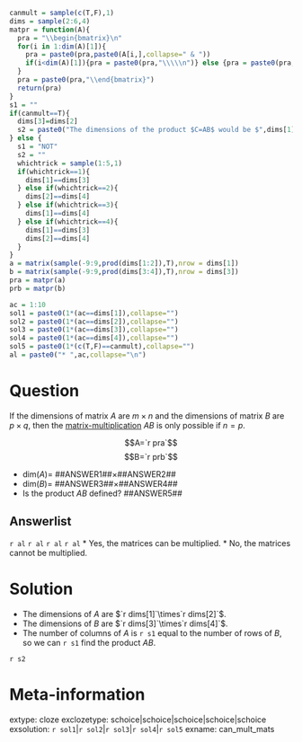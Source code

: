 ```r
canmult = sample(c(T,F),1)
dims = sample(2:6,4)
matpr = function(A){
  pra = "\\begin{bmatrix}\n"
  for(i in 1:dim(A)[1]){
    pra = paste0(pra,paste0(A[i,],collapse=" & "))
    if(i<dim(A)[1]){pra = paste0(pra,"\\\\\n")} else {pra = paste0(pra,"\n")}
  }
  pra = paste0(pra,"\\end{bmatrix}")
  return(pra)
}
s1 = ""
if(canmult==T){
  dims[3]=dims[2]
  s2 = paste0("The dimensions of the product $C=AB$ would be $",dims[1],"\\times",dims[4],"$.",collapse="")
} else {
  s1 = "NOT"
  s2 = ""
  whichtrick = sample(1:5,1)
  if(whichtrick==1){
    dims[1]==dims[3]
  } else if(whichtrick==2){
    dims[2]==dims[4]
  } else if(whichtrick==3){
    dims[1]==dims[4]
  } else if(whichtrick==4){
    dims[1]==dims[3]
    dims[2]==dims[4]
  }
}
a = matrix(sample(-9:9,prod(dims[1:2]),T),nrow = dims[1])
b = matrix(sample(-9:9,prod(dims[3:4]),T),nrow = dims[3])
pra = matpr(a)
prb = matpr(b)

ac = 1:10
sol1 = paste0(1*(ac==dims[1]),collapse="")
sol2 = paste0(1*(ac==dims[2]),collapse="")
sol3 = paste0(1*(ac==dims[3]),collapse="")
sol4 = paste0(1*(ac==dims[4]),collapse="")
sol5 = paste0(1*(c(T,F)==canmult),collapse="")
al = paste0("* ",ac,collapse="\n")
```

Question
========

If the dimensions of matrix $A$ are $m\times n$ and the dimensions of matrix $B$ are $p\times q$, then the [matrix-multiplication](https://en.wikipedia.org/wiki/Matrix_multiplication) $AB$ is only possible if $n=p$.

$$A=`r pra`$$
$$B=`r prb`$$

* $\mathrm{dim}(A)=$ ##ANSWER1##$\times$##ANSWER2##
* $\mathrm{dim}(B)=$ ##ANSWER3##$\times$##ANSWER4##
* Is the product $AB$ defined? ##ANSWER5##


Answerlist
--------

`r al`
`r al`
`r al`
`r al`
* Yes, the matrices can be multiplied.
* No, the matrices cannot be multiplied.

Solution
========

* The dimensions of $A$ are $`r dims[1]`\times`r dims[2]`$.
* The dimensions of $B$ are $`r dims[3]`\times`r dims[4]`$.
* The number of columns of $A$ is `r s1` equal to the number of rows of $B$, so we can `r s1` find the product $AB$.

`r s2`

Meta-information
============
extype: cloze
exclozetype: schoice|schoice|schoice|schoice|schoice
exsolution: `r sol1`|`r sol2`|`r sol3`|`r sol4`|`r sol5`
exname: can_mult_mats